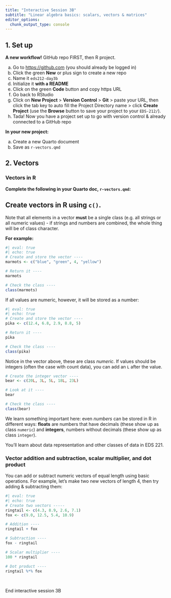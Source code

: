 ```yaml
---
title: "Interactive Session 3B"
subtitle: "Linear algebra basics: scalars, vectors & matrices"
editor_options: 
  chunk_output_type: console
---
```


## 1. Set up

**A new workflow!** GitHub repo FIRST, then R project. 

a. Go to <https://github.com> (you should already be logged in)
b. Click the green **New** or plus sign to create a new repo
c. Name it `eds212-day3b`
d. Initialize it **with a README**
e. Click on the green **Code** button and copy https URL
f. Go back to RStudio
g. Click on **New Project** > **Version Control** > **Git** > paste your URL, then click the tab key to auto fill the Project Directory name > click **Create Project** (use the **Browse** button to save your project to your `EDS-212/`).
h. Tada! Now you have a project set up to go with version control & already connected to a GitHub repo 

**In your new project:** 

a. Create a new Quarto document
b. Save as `r-vectors.qmd`

## 2. Vectors

### Vectors in R

**Complete the following in your Quarto doc, `r-vectors.qmd`:**

::: {.callout-tip}
## Create vectors in R using `c()`. 

Note that all elements in a vector **must** be a single class (e.g. all strings or all numeric values) - if strings and numbers are combined, the whole thing will be of class character. 
:::

**For example:** 

```r
#| eval: true
#| echo: true
# Create and store the vector ----
marmots <- c("blue", "green", 4, "yellow")

# Return it ----
marmots

# Check the class ----
class(marmots)
```

If all values are numeric, however, it will be stored as a number:

```r
#| eval: true
#| echo: true
# Create and store the vector ----
pika <- c(12.4, 6.8, 2.9, 8.8, 5)

# Return it ----
pika

# Check the class ----
class(pika)
```

Notice in the vector above, these are class *numeric*. If values should be integers (often the case with count data), you can add an `L` after the value.

```r
# Create the integer vector ----
bear <- c(20L, 3L, 5L, 18L, 23L)

# Look at it ----
bear

# Check the class ----
class(bear) 
```

We learn something important here: even *numbers* can be stored in R in different ways: **floats** are numbers that have decimals (these show up as class `numeric`) and **integers**, numbers without decimals (these show up as class `integer`). 

You'll learn about data representation and other classes of data in EDS 221.

### Vector addition and subtraction, scalar multiplier, and dot product

You can add or subtract numeric vectors of equal length using basic operations. For example, let's make two new vectors of length 4, then try adding & subtracting them: 

```r
#| eval: true
#| echo: true
# Create two vectors -----
ringtail <- c(4.3, 8.9, 2.6, 7.1)
fox <- c(9.0, 12.5, 5.4, 10.9)

# Addition ----
ringtail + fox

# Subtraction ----
fox - ringtail

# Scalar multiplier ----
100 * ringtail

# Dot product ----
ringtail %*% fox
```

<!-- ::: {.callout-important} -->
<!-- ## Sam TODO -->
<!-- Move following content to day 4? -->
<!-- ::: -->

<!-- ## III. Matrices -->

<!-- ### i. Matrices in R -->

<!-- A matrix contains data of a single class (usually numbers). Which means that we can think of the contents of a matrix as a single sequence of values, that are constrained (wrapped) to the specified dimensions of the matrix. -->

<!-- **For example**, let's say we have 10 values:  -->

<!-- ```{r} -->
<!-- #| eval: true -->
<!-- #| echo: true -->
<!-- # Make a sequence of values from 1 - 10 ---- -->
<!-- my_values <- seq(from = 1, to = 10) -->

<!-- # Look at it (always) ---- -->
<!-- my_values -->
<!-- ``` -->

<!-- Now, we can convert this into a matrix by letting R know how many rows these values should be "wrapped" into (the default is to populate by **column**...see documentation, and *always* look at what you've created): -->

<!-- ```{r} -->
<!-- #| eval: true -->
<!-- #| echo: true -->
<!-- # Convert to matrix ---- -->
<!-- my_matrix <- matrix(data = my_values, nrow = 2, ncol = 5, byrow = TRUE) -->

<!-- # Check it out! ---- -->
<!-- my_matrix -->
<!-- ``` -->

<!-- Try some other variations to make a matrix from `my_values` to test it out. What happens if you don't have enough elements in the matrix to contain your vector? What happens if your matrix has *more* elements than your vector?  -->

<!-- **For example:** -->

<!-- ```{r} -->
<!-- #| eval: true -->
<!-- #| echo: true -->
<!-- matrix(data = my_values, nrow = 3, ncol = 4, byrow = TRUE) -->
<!-- ``` -->

<!-- So...**always, always, always** look at what you've created.  -->

<!-- ### ii. Scalar multiplication, addition and subtraction -->

<!-- Scalar multiplication of a matrix is straightforward: just use the multiply operator (*):  -->

<!-- ```{r} -->
<!-- #| eval: true -->
<!-- #| echo: true -->
<!-- 4 * my_matrix -->
<!-- ``` -->

<!-- Addition/subtraction requires matrices of the same dimension. Let's make another 2x5 matrix: -->

<!-- ```{r} -->
<!-- #| eval: true -->
<!-- #| echo: true -->
<!-- my_values2 <- seq(from = 21, to = 30) -->
<!-- my_matrix2 <- matrix(my_values2, nrow = 2, byrow = TRUE) -->

<!-- # Check it out ---- -->
<!-- my_matrix2 -->
<!-- ``` -->

<!-- Add the two matrices: -->

<!-- ```{r} -->
<!-- #| eval: true -->
<!-- #| echo: true -->
<!-- my_matrix + my_matrix2 -->
<!-- ``` -->

<!-- Similarly for subtraction: -->

<!-- ```{r} -->
<!-- #| eval: true -->
<!-- #| echo: true -->
<!-- my_matrix2 - my_matrix -->
<!-- ``` -->

<!-- ### iii. Matrix multiplication -->

<!-- As we saw in lecture, matrix multiplication is a bit more complicated (dot products of rows by columns become elements in the resulting matrix). Here's a reminder:  -->

<!-- ```{r} -->
<!-- #| eval: true  -->
<!-- #| echo: false -->
<!-- #| fig-align: "center" -->
<!-- #| out-width: "80%"  -->
<!-- knitr::include_graphics("images/matrix-multiplication.png") -->
<!-- ``` -->

<!-- We multiply matrices in R using the same operator as the dot product for vectors: `%*%` -->

<!-- **For example:** -->

<!-- ```{r} -->
<!-- #| eval: true  -->
<!-- #| echo: true -->
<!-- # Make a couple of 2x2 matrices ---- -->
<!-- cats <- matrix(data = c(0,4,3,1), nrow = 2, byrow = TRUE) -->
<!-- dogs <- matrix(data = c(6,-3,0,2), nrow = 2, byrow = TRUE) -->

<!-- # Look at them ---- -->
<!-- cats -->
<!-- dogs -->

<!-- # Matrix multiplication ---- -->
<!-- cats %*% dogs -->
<!-- ``` -->

<!-- Confirm that this is correct by doing the matrix multiplication by hand. -->

<!-- ::: {.callout-important} -->
<!-- ## SAM TODO:  -->
<!-- practice doing this by hand -->
<!-- ::: -->

<br>

::: {.center-text .body-text-xl .teal-text}
End interactive session 3B
:::


